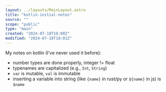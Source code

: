 ```yaml
---
layout: ../layouts/MainLayout.astro
title: "kotlin-initial-notes"
source: ""
scope: "public"
type: "main"
created: "2024-07-18T18:00Z"
modified: "2024-07-18T18:01Z"
---
```


My notes on kotlin (I've never used it before):
- number types are done properly, integer != float
- typenames are capitalized (e.g., `Int`, `String`)
- `var` is mutable, `val` is immutable
- inserting a variable into string (like `{name}` in rust/py or `${name}` in js) is `$name`